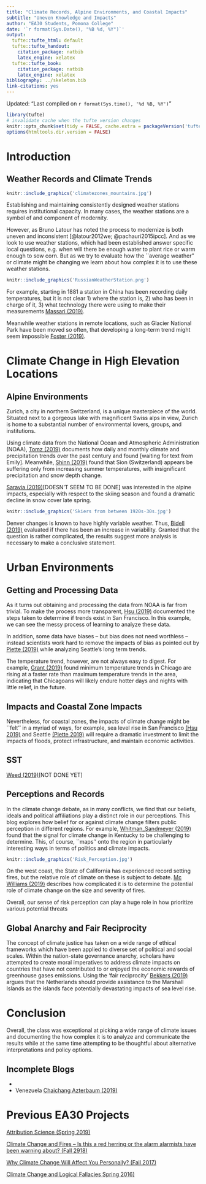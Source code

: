 ```yaml
---
title: "Climate Records, Alpine Environments, and Coastal Impacts"
subtitle: "Uneven Knowledge and Impacts"
author: "EA30 Students, Pomona College"
date: '`r format(Sys.Date(), "%B %d, %Y")`'
output:
  tufte::tufte_html: default
  tufte::tufte_handout:
    citation_package: natbib
    latex_engine: xelatex
  tufte::tufte_book:
    citation_package: natbib
    latex_engine: xelatex
bibliography: ../skeleton.bib
link-citations: yes
---
```


Updated: "Last compiled on `r format(Sys.time(), '%d %B, %Y')`"


```r
library(tufte)
# invalidate cache when the tufte version changes
knitr::opts_chunk$set(tidy = FALSE, cache.extra = packageVersion('tufte'))
options(htmltools.dir.version = FALSE)
```
# Introduction

## Weather Records and Climate Trends

```r
knitr::include_graphics('climatezones_mountains.jpg')
```

Establishing and maintaining consistently designed weather stations requires institutional capacity. In many cases, the weather stations are a symbol of and component of modernity. 

However, as Bruno Latour has noted the process to modernize is both uneven and inconsistent [@latour2012we; @pachauri2015ipcc]. And as we look to use weather stations, which had been established answer specific local questions, e.g. when will there be enough water to plant rice or warm enough to sow corn. But as we try to evaluate how the ``average weather" or climate might be changing we learn about how complex it is to use these weather stations. 

```r
knitr::include_graphics('RussianWeatherStation.png')
```
For example, starting in 1881 a station in China has been recording daily temperatures, but it is not clear 1) where the station is, 2) who has been in charge of it, 3) what technology there were using to make their measurements [Massari (2019)](Massari/Massari2.html).

Meanwhile weather stations in remote locations, such as Glacier National Park have been moved so often, that developing a long-term trend might seem impossible [Foster (2019)](Foster/Foster2.html).

# Climate Change in High Elevation Locations

## Alpine Environments

Zurich, a city in northern Switzerland, is a unique masterpiece of the world. Situated next to a gorgeous lake with magnificent Swiss alps in view, Zurich is home to a substantial number of environmental lovers, groups, and institutions. 

Using climate data from the National Ocean and Atmospheric Administration (NOAA), [Tomz (2019)](Tomz/Tomz1.html) documents how daily and monthly climate and precipitation trends over the past century and found [waiting for text from Emily]. Meanwhile, [Shinn (2019)](Shinn/Shinn2.html) found that Sion (Switzerland) appears be suffering only from increasing summer temperatures, with insignificant precipitation and snow depth change. 

[Saravia (2019)](Saravia/Saravia0.html)[DOESN'T SEEM TO BE DONE] was interested in the alpine impacts, especially with respect to the skiing season and found a dramatic decline in snow cover late spring. 

```r
knitr::include_graphics('Skiers from between 1920s-30s.jpg')
```




Denver changes is known to have highly variable weather. Thus, [Bidell (2019)](Bidell/Bidell1.html) evaluated if there has been an increase in variability. Granted that the question is rather complicated, the results suggest more analysis is necessary to make a conclusive statement. 

# Urban Environments

## Getting and Processing Data

As it turns out obtaining and processing the data from NOAA is far from trivial. To make the process more transparent, [Hsu (2019)](Hsu/Hsu1.html) documented the steps taken to determine if trends exist in San Francisco. In this example, we can see the messy process of learning to analyze these data.

In addition, some data have biases -- but bias does not need worthless -- instead scientists work hard to remove the impacts of bias as pointed out by [Piette (2019)](Piette/Piette2.html) while analyzing Seattle's long term trends.

The temperature trend, however, are not always easy to digest. For example, [Grant (2019)](Grant/Grant1.html) found minimum temperature trends in Chicago are rising at a faster rate than maximum temperature trends in the area, indicating that Chicagoans will likely endure hotter days and nights with little relief, in the future.

## Impacts and Coastal Zone Impacts

Nevertheless, for coastal zones, the impacts of climate change might be ``felt'' in a myriad of ways, for example, sea level rise in San Francisco [(Hsu 2019)](Hsu/Hsu1.html) and Seattle [(Piette 2019)](Piette/Piette2.html) will require a dramatic investment to limit the impacts of floods, protect infrastructure, and maintain economic activities.

## SST

[Weed (2019)](Weed/Weed0.html)[NOT DONE YET]



## Perceptions and Records

In the climate change debate, as in many conflicts, we find that our beliefs, ideals and political affiliations play a distinct role in our perceptions. This blog explores how belief for or against climate change filters public perception in different regions. For example, [Whitman_Sandmeyer (2019)](Whitman_Sandmeyer/Whitman_Sandmeyer2.html) found that the signal for climate change in Kentucky to be challenging to determine. This, of course, ``maps'' onto the region in particularly interesting ways in terms of politics and climate impacts.  

```r
knitr::include_graphics('Risk_Perception.jpg')
```

On the west coast, the State of California has experienced record setting fires, but the relative role of climate on these is subject to debate. [Mc Williams (2019)](McWilliams/McWilliams0.html) describes how complicated it is to determine the potential role of climate change on the size and severity of fires. 

Overall, our sense of risk perception can play a huge role in how prioritize various potential threats 

## Global Anarchy and Fair Reciprocity

The concept of climate justice has taken on a wide range of ethical frameworks which have been applied to diverse set of political and social scales. Within the nation-state governance anarchy, scholars have attempted to create moral imperatives to address climate impacts on countries that have not contributed to or enjoyed the economic rewards of greenhouse gases emissions. Using the 'fair reciprocity'  [Bekkers (2019)](Bekkers/Bekkers2.html) argues that the Netherlands should provide assistance to the Marshall Islands as the islands face potentially devastating impacts of sea level rise. 

# Conclusion

Overall, the class was exceptional at picking a wide range of climate issues and documenting the how complex it is to analyze and communicate the results while at the same time attempting to be thoughtful about alternative interpretations and policy options. 


## Incomplete Blogs

- 

- Venezuela [Chaichang Azterbaum (2019)](Chaichang_Azterbaum/Chaichang_Azterbaum.html)



# Previous EA30 Projects

[Attribution Science (Spring 2019)](../S2019/index_2019S.html)

[Climate Change and Fires -- Is this a red herring or the alarm alarmists have been warning about? (Fall 2918)](../F2018/index_2018F.html)

[Why Climate Change Will Affect You Personally? (Fall 2017)](../F2017/index_2017F.html)

[Climate Change and Logical Fallacies Spring 2016)](../S2017/index_2017S.html)
